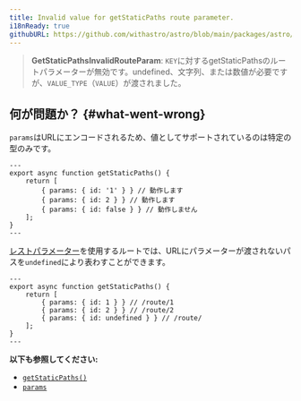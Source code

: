 ```yaml
---
title: Invalid value for getStaticPaths route parameter.
i18nReady: true
githubURL: https://github.com/withastro/astro/blob/main/packages/astro/src/core/errors/errors-data.ts
---
```


> **GetStaticPathsInvalidRouteParam**: `KEY`に対するgetStaticPathsのルートパラメーターが無効です。undefined、文字列、または数値が必要ですが、`VALUE_TYPE`（`VALUE`）が渡されました。

## 何が問題か？ \{#what-went-wrong\}

`params`はURLにエンコードされるため、値としてサポートされているのは特定の型のみです。

```astro title="/route/[id].astro"
---
export async function getStaticPaths() {
	return [
		{ params: { id: '1' } } // 動作します
		{ params: { id: 2 } } // 動作します
		{ params: { id: false } } // 動作しません
	];
}
---
```

[レストパラメーター](/ja/guides/routing/#レストパラメーター)を使用するルートでは、URLにパラメーターが渡されないパスを`undefined`により表わすことができます。

```astro title="/route/[...id].astro"
---
export async function getStaticPaths() {
	return [
		{ params: { id: 1 } } // /route/1
		{ params: { id: 2 } } // /route/2
		{ params: { id: undefined } } // /route/
	];
}
---
```

**以下も参照してください:**
-  [`getStaticPaths()`](/ja/reference/api-reference/#getstaticpaths)
-  [`params`](/ja/reference/api-reference/#params)


